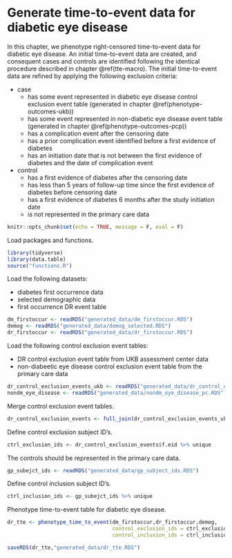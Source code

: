 # Generate time-to-event data for diabetic eye disease {#tte-dr}

In this chapter, we phenotype right-censored time-to-event data for diabetic eye disease. An initial time-to-event data are created, and consequent cases and controls are identified following the identical procedure described in chapter \@ref(tte-macro). The initial time-to-event data are refined by applying the following exclusion criteria: 

  - case
    - has some event represented in diabetic eye disease control exclusion event table (generated in chapter \@ref(phenotype-outcomes-ukb))
    - has some event represented in non-diabetic eye disease event table (generated in chapter \@ref(phenotype-outcomes-pcp))
    - has a complication event after the censoring date
    - has a prior complication event identified before a first evidence of diabetes
    - has an initiation date that is not between the first evidence of diabetes and the date of complication event
  
  - control
    - has a first evidence of diabetes after the censoring date
    - has less than 5 years of follow-up time since the first evidence of diabetes before censoring date
    - has a first evidence of diabetes 6 months after the study initiation date
    - is not represented in the primary care data

```r
knitr::opts_chunk$set(echo = TRUE, message = F, eval = F)
```

Load packages and functions.
```r
library(tidyverse)
library(data.table)
source("functions.R")
```

Load the following datasets:

- diabetes first occurrence data
- selected demographic data
- first occurrence DR event table

```r
dm_firstoccur <- readRDS("generated_data/dm_firstoccur.RDS")
demog <- readRDS("generated_data/demog_selected.RDS")
dr_firstoccur <- readRDS("generated_data/dr_firstoccur.RDS")
```

Load the following control exclusion event tables:

- DR control exclusion event table from UKB assessment center data
- non-diabeetic eye disease control exclusion event table from the primary care data

```r
dr_control_exclusion_events_ukb <- readRDS("generated_data/dr_control_exclusion_events_ukb.RDS")
nondm_eye_disease <- readRDS("generated_data/nondm_eye_disease_pc.RDS")
```

Merge control exclusion event tables.
```r
dr_control_exclusion_events <- full_join(dr_control_exclusion_events_ukb,nondm_eye_disease,by=c("f.eid","event_dt"))
```

Define control exclusion subject ID's.
```r
ctrl_exclusion_ids <- dr_control_exclusion_events$f.eid %>% unique
```

The controls should be represented in the primary care data.
```r
gp_subejct_ids <- readRDS("generated_data/gp_subject_ids.RDS")
```

Define control inclusion subject ID's.
```r
ctrl_inclusion_ids <- gp_subejct_ids %>% unique
```

Phenotype time-to-event table for diabetic eye disease.
```r
dr_tte <- phenotype_time_to_event(dm_firstoccur,dr_firstoccur,demog,
                                  control_exclusion_ids = ctrl_exclusion_ids,
                                  control_inclusion_ids = ctrl_inclusion_ids)
```

```r
saveRDS(dr_tte,"generated_data/dr_tte.RDS")
```





